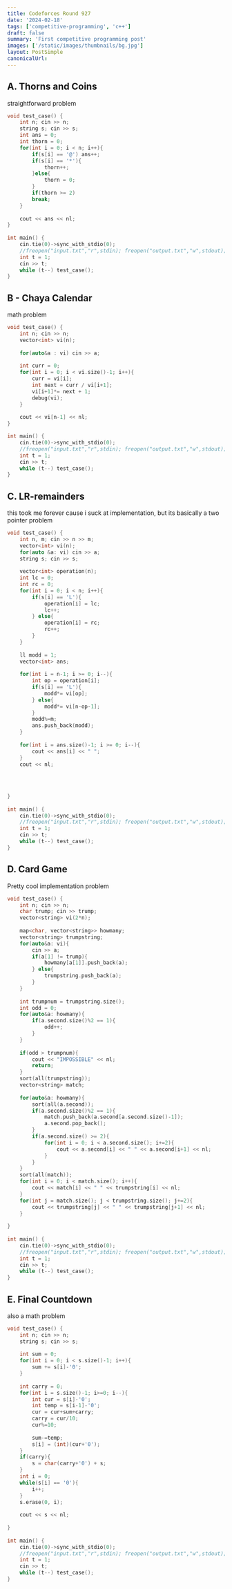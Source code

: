 ```yaml
---
title: Codeforces Round 927
date: '2024-02-18'
tags: ['competitive-programming', 'c++']
draft: false
summary: 'First competitive programming post'
images: ['/static/images/thumbnails/bg.jpg']
layout: PostSimple 
canonicalUrl:
---
```


## A. Thorns and Coins
straightforward problem

```cpp showLineNumbers
void test_case() {
    int n; cin >> n;
    string s; cin >> s;
    int ans = 0;
    int thorn = 0;
    for(int i = 0; i < n; i++){
        if(s[i] == '@') ans++;
        if(s[i] == '*'){
            thorn++;
        }else{
            thorn = 0;
        }
        if(thorn >= 2)
        break;
    }
 
    cout << ans << nl;
}
 
int main() {    
    cin.tie(0)->sync_with_stdio(0);
    //freopen("input.txt","r",stdin); freopen("output.txt","w",stdout);
    int t = 1;
    cin >> t;
    while (t--) test_case();
}
```

## B - Chaya Calendar
math problem
```cpp showLineNumbers
void test_case() {
    int n; cin >> n;
    vector<int> vi(n);
 
    for(auto&a : vi) cin >> a;
 
    int curr = 0;
    for(int i = 0; i < vi.size()-1; i++){
        curr = vi[i];
        int next = curr / vi[i+1];
        vi[i+1]*= next + 1;
        debug(vi);
    }
 
    cout << vi[n-1] << nl;
}

int main() {    
    cin.tie(0)->sync_with_stdio(0);
    //freopen("input.txt","r",stdin); freopen("output.txt","w",stdout);
    int t = 1;
    cin >> t;
    while (t--) test_case();
}
```
## C. LR-remainders
this took me forever cause i suck at implementation, but its basically a two pointer problem
```cpp showLineNumbers
void test_case() {
    int n, m; cin >> n >> m;
    vector<int> vi(n);
    for(auto &a: vi) cin >> a;
    string s; cin >> s;
 
    vector<int> operation(n);
    int lc = 0;
    int rc = 0;
    for(int i = 0; i < n; i++){
        if(s[i] == 'L'){
            operation[i] = lc;
            lc++;
        } else{
            operation[i] = rc;
            rc++;
        }
    }
 
    ll modd = 1;
    vector<int> ans;
 
    for(int i = n-1; i >= 0; i--){
        int op = operation[i];
        if(s[i] == 'L'){
            modd*= vi[op];
        } else{
            modd*= vi[n-op-1];
        }
        modd%=m;
        ans.push_back(modd);
    }
 
    for(int i = ans.size()-1; i >= 0; i--){
        cout << ans[i] << " ";
    }
    cout << nl;
    
    
    
    
}
 
int main() {    
    cin.tie(0)->sync_with_stdio(0);
    //freopen("input.txt","r",stdin); freopen("output.txt","w",stdout);
    int t = 1;
    cin >> t;
    while (t--) test_case();
}
```
## D. Card Game 
Pretty cool implementation problem
```cpp showLineNumbers
void test_case() {
    int n; cin >> n;
    char trump; cin >> trump;
    vector<string> vi(2*n);
 
    map<char, vector<string>> howmany; 
    vector<string> trumpstring;
    for(auto&a: vi){
        cin >> a;
        if(a[1] != trump){
            howmany[a[1]].push_back(a);     
        } else{
            trumpstring.push_back(a);
        }
    }
 
    int trumpnum = trumpstring.size();
    int odd = 0;
    for(auto&a: howmany){
        if(a.second.size()%2 == 1){
            odd++;
        }
    }
 
    if(odd > trumpnum){
        cout << "IMPOSSIBLE" << nl;
        return;
    }
    sort(all(trumpstring));
    vector<string> match;
 
    for(auto&a: howmany){
        sort(all(a.second));
        if(a.second.size()%2 == 1){
            match.push_back(a.second[a.second.size()-1]);
            a.second.pop_back();
        }
        if(a.second.size() >= 2){
            for(int i = 0; i < a.second.size(); i+=2){
                cout << a.second[i] << " " << a.second[i+1] << nl;
            }
        }
    }
    sort(all(match));
    for(int i = 0; i < match.size(); i++){
        cout << match[i] << " " << trumpstring[i] << nl;
    }
    for(int j = match.size(); j < trumpstring.size(); j+=2){
        cout << trumpstring[j] << " " << trumpstring[j+1] << nl;  
    }
 
}
 
int main() {    
    cin.tie(0)->sync_with_stdio(0);
    //freopen("input.txt","r",stdin); freopen("output.txt","w",stdout);
    int t = 1;
    cin >> t;
    while (t--) test_case();
}
```


## E. Final Countdown
also a math problem
```cpp showLineNumbers
void test_case() {
    int n; cin >> n;
    string s; cin >> s;
 
    int sum = 0;
    for(int i = 0; i < s.size()-1; i++){
        sum += s[i]-'0';
    }
 
    int carry = 0;
    for(int i = s.size()-1; i>=0; i--){
        int cur = s[i]-'0';
        int temp = s[i-1]-'0';
        cur = cur+sum+carry;
        carry = cur/10;
        cur%=10;
 
        sum-=temp;
        s[i] = (int)(cur+'0');
    }
    if(carry){
        s = char(carry+'0') + s;
    }
    int i = 0;
    while(s[i] == '0'){
        i++;
    }
    s.erase(0, i);
 
    cout << s << nl;
 
}
 
int main() {    
    cin.tie(0)->sync_with_stdio(0);
    //freopen("input.txt","r",stdin); freopen("output.txt","w",stdout);
    int t = 1;
    cin >> t;
    while (t--) test_case();
}
```

